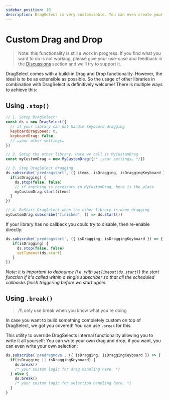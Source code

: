 ```yaml
---
sidebar_position: 10
description: DragSelect is very customizable. You can even create your own custom drag and drop functionality or use a 3rd party plugin.
---
```


# Custom Drag and Drop

> Note: this functionality is still a work in progress. If you find what you want to do is not working, please give your use-case and feedback in the [Discussions](https://github.com/ThibaultJanBeyer/DragSelect/discussions) section and we’ll try to support it.

DragSelect comes with a build-in Drag and Drop functionality. However, the ideal is to be as extensible as possible. So the usage of other libraries in combination with DragSelect is definitively welcome! There is multiple ways to achieve this:

## Using `.stop()`

```js
// 1. Setup DragSelect:
const ds = new DragSelect({ 
  // if your library can not handle keyboard dragging
  keyboardDragSpeed: 0, 
  keyboardDrag: false,
  // …your other settings…
})

// 2. Setup the other library. Here we call it MyCustomDrag
const myCustomDrag = new MyCustomDrag({/* …your settings… */})

// 3. Stop DragSelect dragging
ds.subscribe('predragstart', ({ items, isDragging, isDraggingKeyboard }) => {
  if(isDragging) {
    ds.stop(false, false)
    // if anything is necessary in MyCustomDrag, here is the place
    myCustomDrag.start(items)
  }
})

// 4. ReStart DragSelect when the other library is done dragging
myCustomDrag.subscribe('finished', () => ds.start())
```

If your library has no callback you could try to disable, then re-enable directly:

```js
ds.subscribe('predragstart', ({ isDragging, isDraggingKeyboard }) => {
   if(isDragging) {
     ds.stop(false, false)
     setTimeout(ds.start)
   }
})
```

*Note: it is important to debounce (i.e. with `setTimeout(ds.start)`) the start function if it's called within a single subscriber so that all the scheduled callbacks finish triggering before we start again.*

## Using `.break()`

> /!\ only use break when you know what you're doing

In case you want to build something completely custom on top of DragSelect, we got you covered! You can use `.break` for this.  

This utility to override DragSelects internal functionality allowing you to write it all yourself: You can write your own drag and drop, if you want, you can even write your own selection:  

```js
ds.subscribe('predragmove', ({ isDragging, isDraggingKeyboard }) => {
  if(isDragging || isDraggingKeyboard) {
    ds.break()
    /* your custom logic for drag handling here. */
  } else {
    ds.break()
    /* your custom logic for selection handling here. */
  }
}
```
